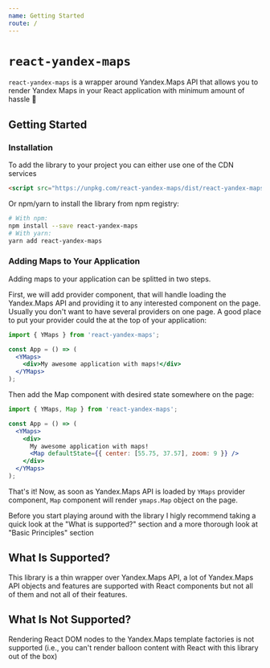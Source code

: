 ```yaml
---
name: Getting Started
route: /
---
```


# `react-yandex-maps`

`react-yandex-maps` is a wrapper around Yandex.Maps API that allows you to
render Yandex Maps in your React application with minimum amount of hassle 🎉

## Getting Started

### Installation

To add the library to your project you can either use one of the CDN services

```html
<script src="https://unpkg.com/react-yandex-maps/dist/react-yandex-maps.umd.js"></script>
```

Or npm/yarn to install the library from npm registry:

```bash
# With npm:
npm install --save react-yandex-maps
# With yarn:
yarn add react-yandex-maps
```

### Adding Maps to Your Application

Adding maps to your application can be splitted in two steps.

First, we will add provider component, that will handle loading the Yandex.Maps
API and providing it to any interested component on the page. Usually you don't
want to have several providers on one page. A good place to put your provider
could the at the top of your application:

```jsx
import { YMaps } from 'react-yandex-maps';

const App = () => (
  <YMaps>
    <div>My awesome application with maps!</div>
  </YMaps>
);
```

Then add the Map component with desired state somewhere on the page:

```jsx
import { YMaps, Map } from 'react-yandex-maps';

const App = () => (
  <YMaps>
    <div>
      My awesome application with maps!
      <Map defaultState={{ center: [55.75, 37.57], zoom: 9 }} />
    </div>
  </YMaps>
);
```

That's it! Now, as soon as Yandex.Maps API is loaded by `YMaps` provider
component, `Map` component will render `ymaps.Map` object on the page.

Before you start playing around with the library I higly recommend taking a
quick look at the "What is supported?" section and a more thorough look at
"Basic Principles" section

## What Is Supported?

This library is a thin wrapper over Yandex.Maps API, a lot of Yandex.Maps API
objects and features are supported with React components but not all of them and
not all of their features.

<!-- Here is a list of supported features and objects:

### Supported Features

- [x] Modifying Yandex.Maps API request via `YMaps` provider component
- [x] Getting acces to Yandex.Maps API in your components via `withYMaps` HOC
- [x] Granular load of the required API modules with Yandex.Maps modules API
- [x] Controlled and uncontrolled components for every supported object
- [x] Enterprise API via `YMaps` `query` prop

> `WARN` Controlled props that are mentioned above are not 100% controlled as
> there is no way to stop Yandex.Maps objects from updating completely with the
> library API. When using controlled props, you should keep in mind that your
> state/properties/options and Yandex.Maps object state/properties/options could
> go out of sync.

### Supported Yandex.Maps Objects

- [x] Map

#### GeoObjects

- [x] GeoObject
- [x] Placemark
- [x] Polyline
- [x] Rectangle
- [x] Polygon
- [x] Circle
- [x] Clusterer
- [x] ObjectManager

#### Controls

- [x] Button
- [x] FullscreenControl
- [x] GeolocationControl
- [x] ListBox
- [x] ListBoxItem
- [x] RouteButton
- [x] RouteEditor
- [x] RoutePanel
- [x] RulerControl
- [x] SearchControl
- [x] TrafficControl
- [x] TypeSelector
- [x] ZoomControl -->

## What Is Not Supported?

Rendering React DOM nodes to the Yandex.Maps template factories is not supported
(i.e., you can't render balloon content with React with this library out of the
box)

<!-- ### Basic Principles

There are a few basic principles that are forming the base of this library. It
will be very helpful to keep those in mind, when you are using it.

- [Modular Approach][4.1]
- [Controlled and Uncontrolled Components][4.2]
- [React Context. Provider and Consumer Components][4.3]

[4.1]: /basic-principles/modular-approach
[4.2]: /basic-principles/controlled-uncontrolled-components
[4.3]: /basic-principles/react-context-provider-consumer -->
